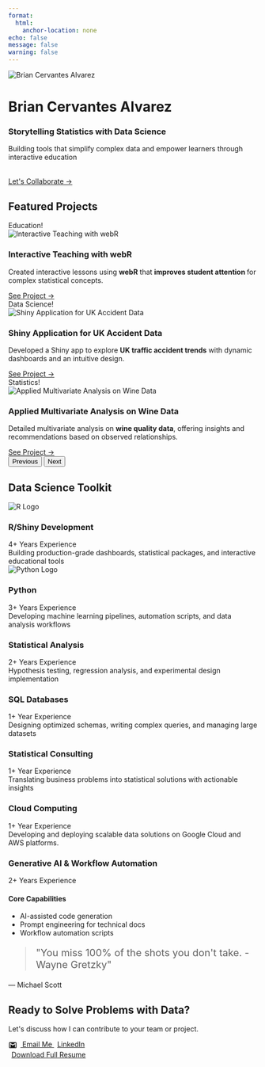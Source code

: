 ```yaml
---
format:
  html:
    anchor-location: none
echo: false
message: false
warning: false
---
```


```{=html}
<!-- =========================
       Hero Section
========================= -->
<div class="hero-section">
  <div class="container">
    <img src="/assets/images/profile2.JPG" alt="Brian Cervantes Alvarez" class="hero-img">
    <h1 class="display-4 mb-3">Brian Cervantes Alvarez</h1>
    <h3 class="mb-4" style="color: var(--primary-color);">
      Storytelling Statistics with Data Science
    </h3>
    <p class="lead" style="max-width: 700px; margin: 0 auto 2rem auto;">
      Building tools that simplify complex data and empower learners through interactive education
    </p>
    <a href="#contact" class="cta-button">Let's Collaborate →</a>
  </div>
</div>

<!-- =========================
       Featured Projects
========================= -->
<div class="container">
  <h2 class="text-center mb-5">Featured Projects</h2>
  <div id="portfolioCarousel" class="carousel slide" data-bs-ride="carousel">
    <div class="carousel-inner">

      <!-- Slide 1 -->
      <div class="carousel-item active">
        <div class="portfolio-card mx-auto" style="max-width: 800px;">
          <div class="badge-tag">Education!</div>
          <img src="/assets/images/webR.png" 
               class="img-fluid mb-4" 
               alt="Interactive Teaching with webR">
          <h3 class="mb-3">Interactive Teaching with webR</h3>
          <p class="px-3">
            Created interactive lessons using <strong>webR</strong> that
            <span style="color: var(--primary-color); font-weight: bold;">
              improves student attention
            </span>
            for complex statistical concepts.
          </p>
          <a href="https://www.datascienceyapper.com/content/blog/interactive-teaching-with-webr/" 
             class="cta-button mt-auto">See Project →</a>
        </div>
      </div>

      <!-- Slide 2 -->
      <div class="carousel-item">
        <div class="portfolio-card mx-auto" style="max-width: 800px;">
          <div class="badge-tag">Data Science!</div>
          <img src="/assets/images/ukCarAccident.webp" 
               class="img-fluid mb-4" 
               alt="Shiny Application for UK Accident Data">
          <h3 class="mb-3">Shiny Application for UK Accident Data</h3>
          <p class="px-3">
            Developed a Shiny app to 
            explore <strong>UK traffic accident trends</strong> with dynamic dashboards and an intuitive design.
          </p>
          <a href="https://www.datascienceyapper.com/content/projects/united-kingdom-car-accident-shiny-app/" 
             class="cta-button mt-auto">See Project →</a>
        </div>
      </div>

      <!-- Slide 3 -->
      <div class="carousel-item">
        <div class="portfolio-card mx-auto" style="max-width: 800px;">
          <div class="badge-tag">Statistics!</div>
          <img src="/assets/images/redwhite.jpeg" 
               class="img-fluid mb-4" 
               alt="Applied Multivariate Analysis on Wine Data">
          <h3 class="mb-3">Applied Multivariate Analysis on Wine Data</h3>
          <p class="px-3">
            Detailed multivariate analysis on 
            <strong>wine quality data</strong>, offering insights and recommendations based on observed relationships.
          </p>
          <a href="https://www.datascienceyapper.com/content/projects/wine-multivariate-statistical-analysis/" 
             class="cta-button mt-auto">See Project →</a>
        </div>
      </div>

    </div>
    <!-- Carousel Controls -->
    <button class="carousel-control-prev" type="button" 
            data-bs-target="#portfolioCarousel" data-bs-slide="prev">
      <span class="carousel-control-prev-icon" aria-hidden="true"></span>
      <span class="visually-hidden">Previous</span>
    </button>
    <button class="carousel-control-next" type="button" 
            data-bs-target="#portfolioCarousel" data-bs-slide="next">
      <span class="carousel-control-next-icon" aria-hidden="true"></span>
      <span class="visually-hidden">Next</span>
    </button>
  </div>
</div>

<!-- =========================
       Skills Grid
========================= -->
<div class="container">
  <h2 class="text-center mb-5">Data Science Toolkit</h2>
  <div class="skills-grid">
    <!-- R/Shiny Development -->
    <div class="skill-card" data-category="development">
      <div class="skill-icon">
        <img src="https://www.r-project.org/logo/Rlogo.svg" alt="R Logo">
      </div>
      <h3>R/Shiny Development</h3>
      <div class="skill-meta">
        <span class="skill-experience">4+ Years Experience</span>
      </div>
      <div class="skill-desc">
        Building production-grade dashboards, statistical packages, and interactive educational tools
      </div>
    </div>

    <!-- Python -->
    <div class="skill-card" data-category="data-science">
      <div class="skill-icon">
        <img src="https://upload.wikimedia.org/wikipedia/commons/c/c3/Python-logo-notext.svg" alt="Python Logo">
      </div>
      <h3>Python</h3>
      <div class="skill-meta">
        <span class="skill-experience">3+ Years Experience</span>
      </div>
      <div class="skill-desc">
        Developing machine learning pipelines, automation scripts, and data analysis workflows
      </div>
    </div>

    <!-- Statistical Analysis -->
    <div class="skill-card" data-category="analytics">
      <div class="skill-icon">
        <i class="bi bi-clipboard-data"></i>
      </div>
      <h3>Statistical Analysis</h3>
      <div class="skill-meta">
        <span class="skill-experience">2+ Years Experience</span>
      </div>
      <div class="skill-desc">
        Hypothesis testing, regression analysis, and experimental design implementation
      </div>
    </div>

    <!-- Database Management -->
    <div class="skill-card" data-category="data-engineering">
      <div class="skill-icon">
        <i class="bi bi-database"></i>
      </div>
      <h3>SQL Databases</h3>
      <div class="skill-meta">
        <span class="skill-experience">1+ Year Experience</span>
      </div>
      <div class="skill-desc">
        Designing optimized schemas, writing complex queries, and managing large datasets
      </div>
    </div>

    <!-- Statistical Consulting -->
    <div class="skill-card" data-category="consulting">
      <div class="skill-icon">
        <i class="bi bi-people"></i>
      </div>
      <h3>Statistical Consulting</h3>
      <div class="skill-meta">
        <span class="skill-experience">1+ Year Experience</span>
      </div>
      <div class="skill-desc">
        Translating business problems into statistical solutions with actionable insights
      </div>
    </div>

    <!-- Cloud Computing -->
    <div class="skill-card" data-category="cloud-computing">
      <div class="skill-icon">
        <i class="bi bi-cloud"></i> <!-- Changed to cloud icon -->
      </div>
      <h3>Cloud Computing</h3>
      <div class="skill-meta">
        <span class="skill-experience">1+ Year Experience</span>
      </div>
      <div class="skill-desc">
        Developing and deploying scalable data solutions on Google Cloud and AWS platforms.
      </div>
    </div>
  </div>
  <!-- Generative AI Section -->
  <div class="skill-card skill-card--wide" data-category="ai">
    <div class="skill-icon">
      <i class="bi bi-diagram-3" style="font-size: 2.5rem;"></i>
    </div>
    <h3>Generative AI & Workflow Automation</h3>
    <div class="skill-meta">
      <span class="skill-experience">2+ Years Experience</span>
    </div>
    <div class="skill-desc">
      <div class="skill-columns">
        <div>
          <h4>Core Capabilities</h4>
          <ul class="skill-list">
            <li>AI-assisted code generation</li>
            <li>Prompt engineering for technical docs</li>
            <li>Workflow automation scripts</li>
          </ul>
        </div>
      </div>
    </div>
  </div>
</div>



<!-- =========================
       Testimonial
========================= -->
<div class="container">
  <div class="testimonial text-center">
    <blockquote class="mb-4" style="font-size: 1.25rem;">
      "You miss 100% of the shots you don't take. -Wayne Gretzky"
    </blockquote>
    <p class="h5" style="color: var(--primary-color);">
      — Michael Scott
    </p>
  </div>
</div>

<!-- =========================
       Final CTA / Contact
========================= -->
<div class="container">
  <div id="contact" class="text-center py-5 position-relative overflow-hidden">
    <!-- Decorative Elements -->
    <div class="cta-deco cta-deco--1"></div>
    <div class="cta-deco cta-deco--2"></div>
    
    <h2 class="mb-4 position-relative">Ready to Solve Problems with Data?</h2>
    <p class="lead mb-5 position-relative">
      Let's discuss how I can contribute to your team or project.
    </p>
    
    <div class="d-flex justify-content-center gap-3 mb-4 position-relative">
      <!-- Email Button -->
      <a href="mailto:briancervantesalvarez@gmail.com" class="cta-button cta-button--main">
        <svg style="width:1.3em; height:1.5em; vertical-align: top; margin-right: 0.4rem;" viewBox="0 0 24 24">
          <path fill="currentColor" d="M20 18h-2V9.25L12 13 6 9.25V18H4V6h1.2l6.8 4.25L18.8 6H20m0-2H4c-1.11 0-2 .89-2 2v12a2 2 0 0 0 2 2h16a2 2 0 0 0 2-2V6a2 2 0 0 0-2-2z"/>
        </svg>
        Email Me
      </a>

      <!-- LinkedIn Button -->
      <a href="https://linkedin.com/in/bcervantesalvarez"
         class="cta-button cta-button--linkedin"
         target="_blank"
         rel="noreferrer">
        <i class="bi bi-linkedin" style="margin-right: 0.4rem;"></i>
        LinkedIn
      </a>
    </div>

    <!-- Download Resume -->
    <a href="assets/documents/resume/Brian_Cervantes_Alvarez_Resume.pdf" download 
       class="download-link resume-download position-relative">
      <i class="bi bi-file-earmark-arrow-down" 
         style="font-size: 1.2rem; margin-right: 0.4rem;"></i>
      Download Full Resume
    </a>
  </div>
</div>
```



